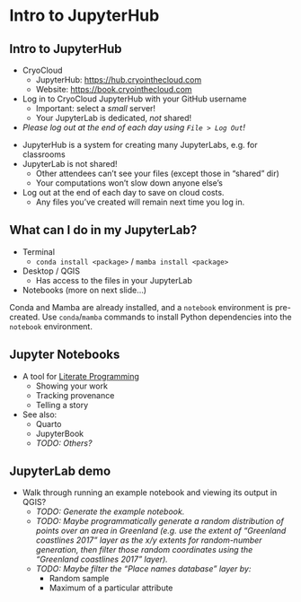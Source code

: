 <!-- vim: set ft=markdown: -->

# Intro to JupyterHub

## Intro to JupyterHub

* CryoCloud
    * JupyterHub: <https://hub.cryointhecloud.com>
    * Website: <https://book.cryointhecloud.com>

* Log in to CryoCloud JupyterHub with your GitHub username
    * Important: select a _small_ server!
    * Your JupyterLab is dedicated, _not_ shared!

* _Please log out at the end of each day using `File > Log Out`!_

::: {.notes}
* JupyterHub is a system for creating many JupyterLabs, e.g. for classrooms
* JupyterLab is not shared!
    * Other attendees can't see your files (except those in "shared" dir)
    * Your computations won't slow down anyone else's
* Log out at the end of each day to save on cloud costs.
    * Any files you've created will remain next time you log in.
:::


## What can I do in my JupyterLab?

* Terminal
    * `conda install <package>` / `mamba install <package>`
* Desktop / QGIS
    * Has access to the files in your JupyterLab
* Notebooks (more on next slide...)

::: {.notes}
Conda and Mamba are already installed, and a `notebook` environment is pre-created. Use
`conda`/`mamba` commands to install Python dependencies into the `notebook` environment.
:::


## Jupyter Notebooks

* A tool for [Literate Programming](https://en.wikipedia.org/wiki/Literate_programming)
    * Showing your work
    * Tracking provenance
    * Telling a story
* See also:
    * Quarto
    * JupyterBook
    * _TODO: Others?_


## JupyterLab demo

* Walk through running an example notebook and viewing its output in QGIS?
    * _TODO: Generate the example notebook._
    * _TODO: Maybe programmatically generate a random distribution of points over an
      area in Greenland (e.g. use the extent of "Greenland coastlines 2017" layer as the
      x/y extents for random-number generation, then filter those random coordinates
      using the "Greenland coastlines 2017" layer)._
    * _TODO: Maybe filter the "Place names database" layer by:_
        * Random sample
        * Maximum of a particular attribute
